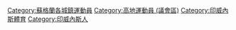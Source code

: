 [[Category:蘇格蘭各城鎮運動員|Category:蘇格蘭各城鎮運動員]]
[[Category:高地運動員_(議會區)|Category:高地運動員 (議會區)]]
[[Category:印威內斯體育|Category:印威內斯體育]]
[[Category:印威內斯人|Category:印威內斯人]]